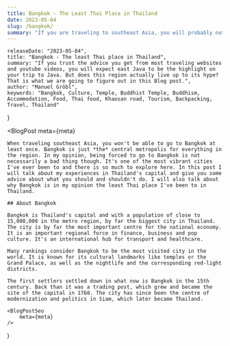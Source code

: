 ```yaml
---
title: Bangkok - The Least Thai Place in Thailand
date: 2023-05-04
slug: /bangkok/
summary: "If you are traveling to southeast Asia, you will probably not get around going to Bangkok. In my opinion that's not a bad thing though, because it's one of the most vibrant cities, I've ever been to and there is a lot to explore here. In this post I will talk about my experiences here and give you some advice about what you should and shouldn't do. I will also talk about why Bangkok is in my opinion the least Thai place I've been to in Thailand."
---
```



    releaseDate: "2023-05-04",
    title: "Bangkok - The least Thai place in Thailand",
    summary: "If you trust the advice you get from most traveling websites and youtube videos, you will expect east Java to be the highlight on your trip to Java. But does this region actually live up to its hype? That is what we are going to figure out in this Blog post.",
    author: "Manuel Gröbl",
    keywords: "Bangkok, Culture, Temple, Buddhist Temple, Buddhism, Accommodation, Food, Thai food, Khaosan road, Tourism, Backpacking, Travel, Thailand"
}

<BlogPost 
    meta={meta}
>

    When traveling southeast Asia, you won't be able to go to Bangkok at least once. Bangkok is just *the* central metropolis for everything in the region. In my opinion, being forced to go to Bangkok is not necessarily a bad thing though. It's one of the most vibrant cities I've ever been to and there is so much to explore here. In this post I will talk about my experiences in Thailand's capital and give you some advice about what you should and shouldn't do. I will also talk about why Bangkok is in my opinion the least Thai place I've been to in Thailand.

    ## About Bangkok

    Bangkok is Thailand's capital and with a population of close to 15,000,000 in the metro region, by far the biggest city in Thailand. The city is by far the most important centre for the national economy. It is an important regional force in finance, business and pop culture. It's an international hub for transport and healthcare.

    Many rankings consider Bangkok to be the most visited city in the world. It is known for its cultural landmarks like temples or the Grand Palace, as well as the nightlife and the corresponding red-light districts.

    The first settlers settled down in what now is Bangkok in the 15th century. Back than it was a trading post, which grew and became the site of the capital in 1768. The city has since been the centre of modernization and politics in Siam, which later became Thailand.

   
</BlogPost>

    <BlogPostSeo 
        meta={meta}
    />
)